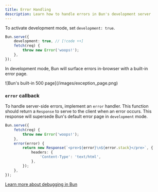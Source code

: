 ```yaml
---
title: Error Handling
description: Learn how to handle errors in Bun's development server
---
```


To activate development mode, set `development: true`.

```ts title="server.ts" icon="/icons/typescript.svg"
Bun.serve({
	development: true, // [!code ++]
	fetch(req) {
		throw new Error('woops!');
	},
});
```

In development mode, Bun will surface errors in-browser with a built-in error page.

<Frame>![Bun's built-in 500 page](/images/exception_page.png)</Frame>

### `error` callback

To handle server-side errors, implement an `error` handler. This function should return a `Response` to serve to the client when an error occurs. This response will supersede Bun's default error page in `development` mode.

```ts
Bun.serve({
	fetch(req) {
		throw new Error('woops!');
	},
	error(error) {
		return new Response(`<pre>${error}\n${error.stack}</pre>`, {
			headers: {
				'Content-Type': 'text/html',
			},
		});
	},
});
```

<Info>[Learn more about debugging in Bun](/runtime/debugger)</Info>
